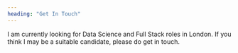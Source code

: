 ```yaml
---
heading: "Get In Touch"
---
```


I am currently looking for Data Science and Full Stack roles in London. If you think I may be a suitable candidate, please do get in touch.
